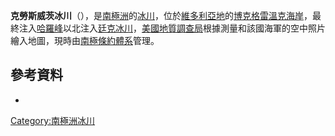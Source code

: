 {{Coord|74|2|S|164|41|E|source:GNIS|display=title}}

'''克勞斯威茨冰川'''（{{lang-en|Clausnitzer Glacier}}），是[[南極洲|南極洲]]的[[冰川|冰川]]，位於[[維多利亞地|維多利亞地]]的[[博克格雷溫克海岸|博克格雷溫克海岸]]，最終注入[[哈羅峰|哈羅峰]]以北注入[[廷克冰川|廷克冰川]]，[[美國地質調查局|美國地質調查局]]根據測量和該國海軍的空中照片繪入地圖，現時由[[南極條約體系|南極條約體系]]管理。

==參考資料==
* {{usgs-gazetteer|id=2851}}

{{DEFAULTSORT:Clausnitzer Glacier}}
[[Category:南極洲冰川|Category:南極洲冰川]]


{{BorchgrevinkCoast-geo-stub}}